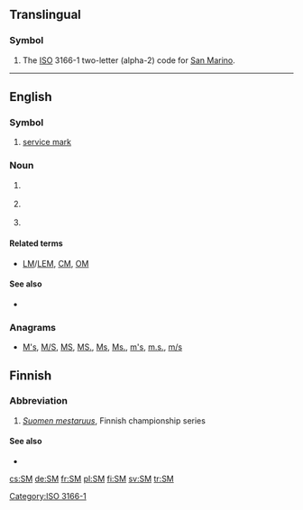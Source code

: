 {{also|.sm|sm|Sm|℠|S. M.}}
==Translingual==

===Symbol===
{{head|mul|symbol}}
# The [[ISO]] 3166-1 two-letter (alpha-2) code for [[San Marino]].

[[Category:ISO 3166-1]]
----
==English==
{{wikipedia}}

===Symbol===
{{en-symbol}}

# [[service mark]]

===Noun===
{{en-noun}}

# {{context|US|space science|lang=en}} {{initialism of|w:service module|service module|lang=en}}
# {{context|music|lang=en}} {{initialism of|short meter|lang=en}}
# {{context|science fiction|lang=en}} {{initialism of|space marines|lang=en}}

====Related terms====
* {{sense|Service module}} [[LM]]/[[LEM]], [[CM]], [[OM]]

====See also====
* {{sense|Service module}} {{projectlink|wikipedia|Service Module}}

===Anagrams===
* [[M's#English|M's]], [[M/S#English|M/S]], [[MS#English|MS]], [[MS.#English|MS.]], [[Ms#English|Ms]], [[Ms.#English|Ms.]], [[m's#English|m's]], [[m.s.#English|m.s.]], [[m/s#English|m/s]]

==Finnish==

===Abbreviation===
{{rfc-header|Abbreviation}}
{{fi-abbr}}

# ''[[Suomen mestaruus]]'', Finnish championship series

==== See also ====
* {{pedia|Jääkiekon SM-liiga|lang=fi}}

[[cs:SM]]
[[de:SM]]
[[fr:SM]]
[[pl:SM]]
[[fi:SM]]
[[sv:SM]]
[[tr:SM]]